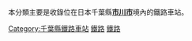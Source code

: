 本分類主要是收錄位在日本千葉縣'''[[市川市|市川市]]'''境內的鐵路車站。
{{Commonscat|Train stations in Ichihara city}}

{{DEFAULTSORT:Ichihara}}
[[Category:千葉縣鐵路車站|Category:千葉縣鐵路車站]]
[[Category:市川市建築物|鐵路]]
[[Category:市川市交通|鐵路]]